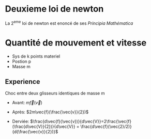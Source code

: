 # Deuxieme loi de newton

La 2^eme^ loi de newton est enoncé de ses _Principia Mathématica_

\begin{equation}
\sum \vec{F}^{ext} = \frac{d\vec{p}}{d\vec{t}}
\end{equation}

# Quantité de mouvement et vitesse

* Sys de k points materiel
* Postion p
* Masse m
\begin{equation}
p(km) = k\vec{p}m
\end{equation}
\begin{equation}
\frac{d\vec{p}(km)}{p(km)}\frac{dkm}{dk}=\frac{dk}{dk}\vec{p}(m)
\rightarrow \frac{d\vec{p}km}{d(km)}m=\vec{p}(m) \forall k
\end{equation}

\begin{equation}
\vec{P} = m\vec{f}(\vec{v})
\end{equation}

## Experience

Choc entre deux glisseurs identiques de masse m

* Avant: $m\vec{f}(\vec{v})$
* Après: $2m\vec{f}(\frac{\vec{v}}{2})$

* Derviée: $\frac{d\vec{f}(\vec{v})}{d\vec{V}}=2\frac{\vec{f}(\frac{d\vec{V}}{2})}{d\vec{V}} = \frac{d\vec{f}(\vec{2}/2)}{d(\frac{\vec{v}}{2})}$
